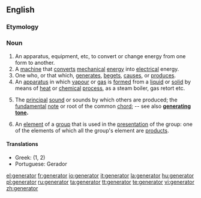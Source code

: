 ==English==

===Etymology===
{{etyl|la}}

===Noun===
{{en-noun}}

# An apparatus, equipment, etc, to convert or change energy from one form to another.
# A [[machine]] that [[convert]]s [[mechanical]] [[energy]] into [[electrical]] energy.
# One who, or that which, [[generate]]s, [[beget]]s, [[cause]]s, or [[produce]]s.
# An [[apparatus]] in which [[vapour]] or [[gas]] is [[form]]ed from a [[liquid]] or [[solid]] by means of [[heat]] or [[chemical]] [[process]], as a steam boiler, gas retort etc.
# {{music}} The [[principal]] [[sound]] or sounds by which others are produced; the [[fundamental]] [[note]] or root of the common [[chord]]; -- see also '''[[generating tone]].'''
# {{mathematics}} An [[element]] of a [[group]] that is used in the [[presentation]] of the group: one of the elements of which all the group's element are [[product]]s.

====Translations====
* Greek: {{t|el|γεννήτρια|f|sc=Grek}} (1, 2)
* Portuguese: Gerador

[[el:generator]]
[[fr:generator]]
[[io:generator]]
[[it:generator]]
[[la:generator]]
[[hu:generator]]
[[pl:generator]]
[[ru:generator]]
[[ta:generator]]
[[tt:generator]]
[[te:generator]]
[[vi:generator]]
[[zh:generator]]